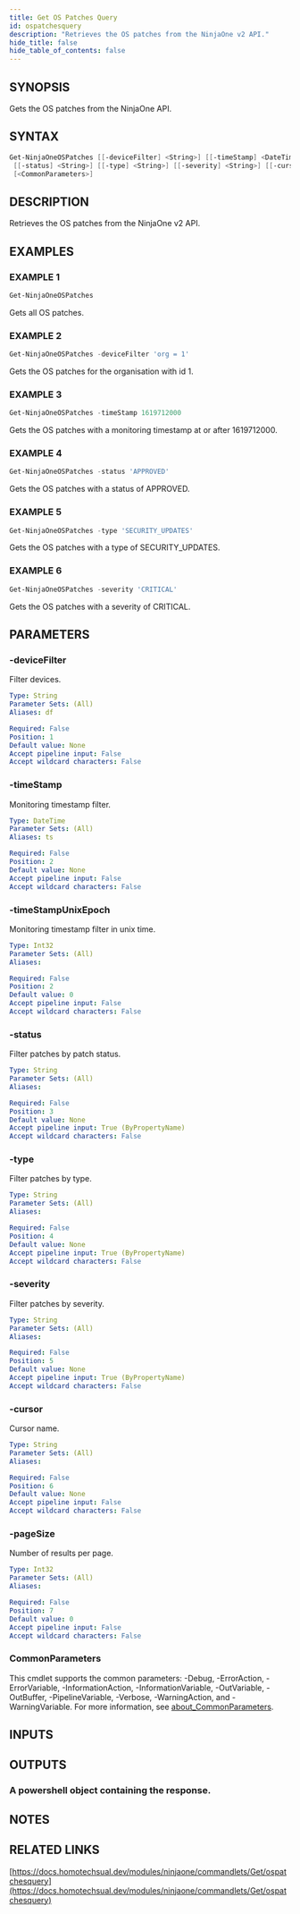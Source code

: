 ```yaml
---
title: Get OS Patches Query
id: ospatchesquery
description: "Retrieves the OS patches from the NinjaOne v2 API."
hide_title: false
hide_table_of_contents: false
---
```


## SYNOPSIS

Gets the OS patches from the NinjaOne API.

## SYNTAX

```powershell
Get-NinjaOneOSPatches [[-deviceFilter] <String>] [[-timeStamp] <DateTime>] [[-timeStampUnixEpoch] <Int32>]
 [[-status] <String>] [[-type] <String>] [[-severity] <String>] [[-cursor] <String>] [[-pageSize] <Int32>]
 [<CommonParameters>]
```

## DESCRIPTION

Retrieves the OS patches from the NinjaOne v2 API.

## EXAMPLES

### EXAMPLE 1

```powershell
Get-NinjaOneOSPatches
```

Gets all OS patches.

### EXAMPLE 2

```powershell
Get-NinjaOneOSPatches -deviceFilter 'org = 1'
```

Gets the OS patches for the organisation with id 1.

### EXAMPLE 3

```powershell
Get-NinjaOneOSPatches -timeStamp 1619712000
```

Gets the OS patches with a monitoring timestamp at or after 1619712000.

### EXAMPLE 4

```powershell
Get-NinjaOneOSPatches -status 'APPROVED'
```

Gets the OS patches with a status of APPROVED.

### EXAMPLE 5

```powershell
Get-NinjaOneOSPatches -type 'SECURITY_UPDATES'
```

Gets the OS patches with a type of SECURITY_UPDATES.

### EXAMPLE 6

```powershell
Get-NinjaOneOSPatches -severity 'CRITICAL'
```

Gets the OS patches with a severity of CRITICAL.

## PARAMETERS

### -deviceFilter

Filter devices.

```yaml
Type: String
Parameter Sets: (All)
Aliases: df

Required: False
Position: 1
Default value: None
Accept pipeline input: False
Accept wildcard characters: False
```

### -timeStamp

Monitoring timestamp filter.

```yaml
Type: DateTime
Parameter Sets: (All)
Aliases: ts

Required: False
Position: 2
Default value: None
Accept pipeline input: False
Accept wildcard characters: False
```

### -timeStampUnixEpoch

Monitoring timestamp filter in unix time.

```yaml
Type: Int32
Parameter Sets: (All)
Aliases:

Required: False
Position: 2
Default value: 0
Accept pipeline input: False
Accept wildcard characters: False
```

### -status

Filter patches by patch status.

```yaml
Type: String
Parameter Sets: (All)
Aliases:

Required: False
Position: 3
Default value: None
Accept pipeline input: True (ByPropertyName)
Accept wildcard characters: False
```

### -type

Filter patches by type.

```yaml
Type: String
Parameter Sets: (All)
Aliases:

Required: False
Position: 4
Default value: None
Accept pipeline input: True (ByPropertyName)
Accept wildcard characters: False
```

### -severity

Filter patches by severity.

```yaml
Type: String
Parameter Sets: (All)
Aliases:

Required: False
Position: 5
Default value: None
Accept pipeline input: True (ByPropertyName)
Accept wildcard characters: False
```

### -cursor

Cursor name.

```yaml
Type: String
Parameter Sets: (All)
Aliases:

Required: False
Position: 6
Default value: None
Accept pipeline input: False
Accept wildcard characters: False
```

### -pageSize

Number of results per page.

```yaml
Type: Int32
Parameter Sets: (All)
Aliases:

Required: False
Position: 7
Default value: 0
Accept pipeline input: False
Accept wildcard characters: False
```

### CommonParameters

This cmdlet supports the common parameters: -Debug, -ErrorAction, -ErrorVariable, -InformationAction, -InformationVariable, -OutVariable, -OutBuffer, -PipelineVariable, -Verbose, -WarningAction, and -WarningVariable. For more information, see [about_CommonParameters](http://go.microsoft.com/fwlink/?LinkID=113216).

## INPUTS

## OUTPUTS

### A powershell object containing the response.

## NOTES

## RELATED LINKS

[https://docs.homotechsual.dev/modules/ninjaone/commandlets/Get/ospatchesquery](https://docs.homotechsual.dev/modules/ninjaone/commandlets/Get/ospatchesquery)
